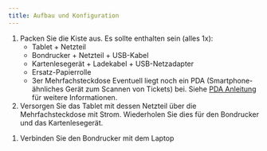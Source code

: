 ```yaml
---
title: Aufbau und Konfiguration
---
```


<Tabs>
<TabItem value="Mit Kartenzahlung">

1. Packen Sie die Kiste aus. Es sollte enthalten sein (alles 1x):
    - Tablet + Netzteil
    - Bondrucker + Netzteil + USB-Kabel
    - Kartenlesegerät + Ladekabel + USB-Netzadapter
    - Ersatz-Papierrolle
    - 3er Mehrfachsteckdose
    Eventuell liegt noch ein PDA (Smartphone-ähnliches Gerät zum Scannen von Tickets) bei. Siehe [PDA Anleitung](./pda) für weitere Informationen.
2. Versorgen Sie das Tablet mit dessen Netzteil über die Mehrfachsteckdose mit Strom. Wiederholen Sie dies für den Bondrucker und das Kartenlesegerät.


</TabItem>
<TabItem value="Nur Barzahlung">

1. Verbinden Sie den Bondrucker mit dem Laptop  

</TabItem>
</Tabs>